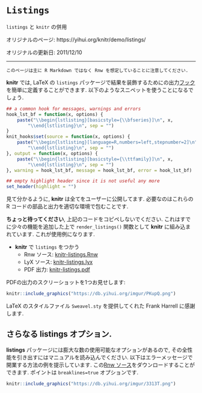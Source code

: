 <!---
title: Listings
subtitle: Using knitr with listings
date: '2011-12-10'
slug: listings
--->

# `Listings` {-#listings}

`listings` と `knitr` の併用

オリジナルのページ: https://yihui.org/knitr/demo/listings/

オリジナルの更新日: 2011/12/10

----

```block2
このページは主に R Markdown ではなく Rnw を想定していることに注意してください.
```

**knitr** では, LaTeX の `listings` パッケージで結果を装飾するためにの出力[フック](#hooks)を簡単に定義することができます. 以下のようなスニペットを使うことになるでしょう.

```r
## a common hook for messages, warnings and errors
hook_lst_bf = function(x, options) {
    paste("\\begin{lstlisting}[basicstyle={\\bfseries}]\n", x, 
        "\\end{lstlisting}\n", sep = "")
}
knit_hooks$set(source = function(x, options) {
    paste("\\begin{lstlisting}[language=R,numbers=left,stepnumber=2]\n", x, 
        "\\end{lstlisting}\n", sep = "")
}, output = function(x, options) {
    paste("\\begin{lstlisting}[basicstyle={\\ttfamily}]\n", x, 
        "\\end{lstlisting}\n", sep = "")
}, warning = hook_lst_bf, message = hook_lst_bf, error = hook_lst_bf)

## empty highlight header since it is not useful any more
set_header(highlight = "")
```

見て分かるように, **knitr** は全てをユーザーに公開してます. 必要なのはこれらの R コードの部品と出力を適切な環境で包むことです.

**ちょっと待ってください**, 上記のコードをコピペしないでください. これはすでに少々の機能を追加した上で `render_listings()` 関数として **knitr** に組み込まれています. これが使用例になります.

- **knitr** で `listings` をつかう
  - Rnw ソース: [knitr-listings.Rnw](https://github.com/yihui/knitr/blob/master/inst/examples/knitr-listings.Rnw)
  - LyX ソース: [knitr-listings.lyx](https://github.com/yihui/knitr/blob/master/inst/examples/knitr-listings.lyx)
  - PDF 出力: [knitr-listings.pdf](https://github.com/yihui/knitr/releases/download/doc/knitr-listings.pdf)

PDFの出力のスクリーショットを1つお見せします:

```r
knitr::include_graphics("https://db.yihui.org/imgur/PKupQ.png")
```

LaTeX のスタイルファイル `Sweavel.sty` を提供してくれた Frank Harrell に感謝します.

## さらなる listings オプション.

**listings** パッケージには膨大な数の使用可能なオプションがあるので, その全性能を引き出すにはマニュアルを読み込んでください. 以下はエラーメッセージで開業する方法の例を提示しています. この[Rnw ソース](https://gist.github.com/2209775)をダウンロードすることができます.  ポイントは `breaklines=true` オプションです.

```r
knitr::include_graphics("https://db.yihui.org/imgur/3313T.png")
```
